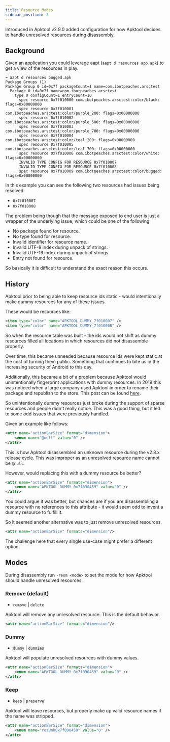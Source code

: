 ```yaml
---
title: Resource Modes
sidebar_position: 3
---
```


Introduced in Apktool v2.9.0 added configuration for how Apktool decides to handle unresolved resources during disassembly.

## Background

Given an application you could leverage aapt (`aapt d resources app.apk`) to get a view of the resources in play.

```text
➜ aapt d resources bugged.apk
Package Groups (1)
Package Group 0 id=0x7f packageCount=1 name=com.ibotpeaches.arsctest
  Package 0 id=0x7f name=com.ibotpeaches.arsctest
    type 0 configCount=1 entryCount=10
      spec resource 0x7f010000 com.ibotpeaches.arsctest:color/black: flags=0x00000000
      spec resource 0x7f010001 com.ibotpeaches.arsctest:color/purple_200: flags=0x00000000
      spec resource 0x7f010002 com.ibotpeaches.arsctest:color/purple_500: flags=0x00000000
      spec resource 0x7f010003 com.ibotpeaches.arsctest:color/purple_700: flags=0x00000000
      spec resource 0x7f010004 com.ibotpeaches.arsctest:color/teal_200: flags=0x00000000
      spec resource 0x7f010005 com.ibotpeaches.arsctest:color/teal_700: flags=0x00000000
      spec resource 0x7f010006 com.ibotpeaches.arsctest:color/white: flags=0x00000000
      INVALID TYPE CONFIG FOR RESOURCE 0x7f010007
      INVALID TYPE CONFIG FOR RESOURCE 0x7f010008
      spec resource 0x7f010009 com.ibotpeaches.arsctest:color/bugged: flags=0x00000000
```

In this example you can see the following two resources had issues being resolved:

- `0x7f010007`
- `0x7f010008`

The problem being though that the message exposed to end user is just a wrapper of the underlying issue, which could be one of the following:

- No package found for resource.
- No type found for resource.
- Invalid identifier for resource name.
- Invalid UTF-8 index during unpack of strings.
- Invalid UTF-16 index during unpack of strings.
- Entry not found for resource.

So basically it is difficult to understand the exact reason this occurs.

## History

Apktool prior to being able to keep resource ids static - would intentionally make dummy resources for any of these issues.

These would be resources like:

```xml
<item type="color" name="APKTOOL_DUMMY_7f010007" />
<item type="color" name="APKTOOL_DUMMY_7f010008" />
```

So when the resource table was built - the ids would not shift as dummy resources filled all locations in which resources did not disassemble properly.

Over time, this became unneeded because resource ids were kept static at the cost of turning them public. Something that continues to bite us in the increasing
security of Android to this day.

Additionally, this became a bit of a problem because Apktool would unintentionally fingerprint applications with dummy resources. In 2019 this was noticed
when a large company used Apktool in order to rename their package and republish to the store. This post can be found [here](https://connortumbleson.com/2019/06/02/apktool-in-the-wild/).

So unintentionally dummy resources just broke during the support of sparse resources and people didn't really notice. This was a good thing, but it led to
some odd issues that were previously handled.

Given an example like follows:

```xml
<attr name="actionBarSize" format="dimension">
    <enum name="@null" value="0" />
</attr>
```

This is how Apktool disassembled an unknown resource during the v2.8.x release cycle. This was improper as an unresolved resource name cannot be `@null`.

However, would replacing this with a dummy resource be better?

```xml
<attr name="actionBarSize" formats="dimension">
    <enum name="APKTOOL_DUMMY_0x7f090459" value="0" />
</attr>
```

You could argue it was better, but chances are if you are disassembling a resource with no references to this attribute - it would seem odd to invent a dummy resource to fulfill it.

So it seemed another alternative was to just remove unresolved resources.

```xml
<attr name="actionBarSize" formats="dimension"/>
```

The challenge here that every single use-case might prefer a different option.

## Modes

During disassembly run `-resm <mode>` to set the mode for how Apktool should handle unresolved resources.

### Remove (default)

- `remove` | `delete`

Apktool will remove any unresolved resource. This is the default behavior.

```xml
<attr name="actionBarSize" formats="dimension"/>
```

### Dummy

- `dummy` | `dummies`

Apktool will populate unresolved resources with dummy values.

```xml
<attr name="actionBarSize" formats="dimension">
    <enum name="APKTOOL_DUMMY_0x7f090459" value="0" />
</attr>
```

### Keep

- `keep` | `preserve`

Apktool will leave resources, but properly make up valid resource names if the name was stripped.

```xml
<attr name="actionBarSize" format="dimension">
    <enum name="resUnk0x7f090459" value="0" />
</attr>
```
